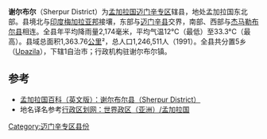 {{Link style|time=2015-12-12T05:12:23+00:00}}
{{Infobox Bangladesh district
| name                    = 謝爾布爾縣
| native_name             = শেরপুর জেলা
| image_skyline           = 
| image_alt               = 
| image_caption           = 
| image_map               =Bangladesh Sherpur District.png
| nickname                = 
| motto                   = 
| pushpin_label_position  = right
| latd  = 25.00|latm  = |lats  = |latNS  = 
| longd = 90.00|longm = |longs = |longEW = 
| coordinates_type        = 
| coordinates_display     = inline,title
| coordinates_footnotes   = 
| division_name           = [[迈门辛专区|迈门辛专区]]
| established_title       = 
| established_date        = 
| seat_type               = 
| seat                    = 
| leader_party            = 
| leader_title            = 
| leader_name             = 
| leader_title1           = 
| leader_name1            = 
| area_footnotes          = 
| area_total_km2          = 1363.76
| area_metro_km2          = 
| area_note               = 
| elevation_footnotes     = 
| elevation_m             = 
| population_footnotes    = 
| population_total        = 1246511
| population_as_of        = 1991
| population_rank         = 
| population_demonym      = 
| population_note         = 
| literacy_rate           = 32.4%
| postal_code             = 
| coast_km                = 
| maplink                 = 
| website                 = [http://banglapedia.search.com.bd/HT/S_0324.htm Banglapedia Article]
| footnotes               = 
}}
'''谢尔布尔'''（Sherpur District）为[[孟加拉国|孟加拉国]][[迈门辛专区|迈门辛专区]]辖县，地处孟加拉国东北部。县境北与[[印度|印度]][[梅加拉亚邦|梅加拉亚邦]]接壤，东部与[[迈门辛县|迈门辛县]]交界，南部、西部与[[杰马勒布尔县|杰马勒布尔县]]相连。全县年平均降雨量2,174毫米，平均气温12°C（最低）至33.3°C（最高）。县域总面积1,363.76[[平方千米|公里]]²，总人口1,246,511人（1991）。全县共分置5乡（[[:en:Upazilas_of_Bangladesh|Upazila]]），下辖1自治市；行政机构驻谢尔布尔镇。

== 参考 ==
* [https://web.archive.org/web/20120327095701/http://www.banglapedia.org/httpdocs/HT/S_0324.HTM 孟加拉国百科（英文版）：谢尔布尔县（Sherpur District）]
* 地名译名参考[http://www.xzqh.org/old/waiguo/asia/1021.htm 行政区划网：世界政区（亚洲）/孟加拉国]{{Wayback|url=http://www.xzqh.org/old/waiguo/asia/1021.htm |date=20120217212028 }}

[[Category:迈门辛专区县份|Category:迈门辛专区县份]]
{{孟加拉国行政区划}}
